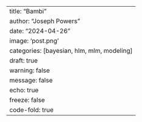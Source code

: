 ---
title: "Bambi"
author: "Joseph Powers"
date: "2024-04-26"
image: 'post.png'
categories: [bayesian, hlm, mlm, modeling]
draft: true
warning: false
message: false
echo: true
freeze: false
code-fold: true
---